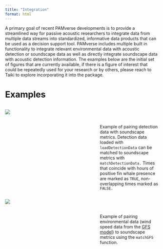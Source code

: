 ```yaml
---
title: "Integration"
format: html
---
```


A primary goal of recent PAMverse developments is to provide a streamlined way for passive acoustic researchers to integrate data from multiple data streams into standardized, informative data products that can be used as a decision support tool. PAMverse includes multiple built in functionality to integrate relevant environmental data with acoustic detection or soundscape data as well as directly integrate soundscape data with acoustic detection information. The examples below are the initial set of figures that are currently available, if there is a figure of interest that could be repeatedly used for your research or by others, please reach to Taiki to explore incorporating it into the package. 

# Examples


::::: columns
::: {.column width="60%"}

![](/content/images/Integrations/finPsd.png)

:::
::: {.column width="40%"}

\
\

Example of pairing detection data with soundscape metrics. Detection data loaded with `loadDetectionData` can be matched to soundscape metrics with `matchDetectionData.` Times that coincide with hours of positive fin whale presence are marked as `TRUE`, non-overlapping times marked as `FALSE.`

:::
:::::

::::: columns
::: {.column width="60%"}

![](/content/images/Integrations/windPsd.png)

:::
::: {.column width="40%"}

\
\

Example of pairing environmental data (wind speed data from the [GFS model](https://rda.ucar.edu/datasets/d084001/)) to soundscape metrics using the `matchGFS` function. 

:::
:::::
